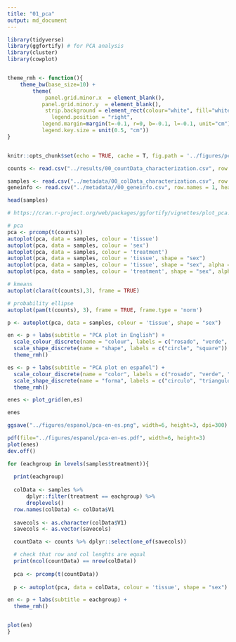 ```yaml
---
title: "01_pca"
output: md_document
---
```


```r
library(tidyverse)
library(ggfortify) # for PCA analysis
library(cluster)
library(cowplot)


theme_rmh <- function(){ 
    theme_bw(base_size=10) +
        theme(
            panel.grid.minor.x  = element_blank(),
           panel.grid.minor.y  = element_blank(),
            strip.background = element_rect(colour="white", fill="white"),
              legend.position = "right",           
           legend.margin=margin(t=-0.1, r=0, b=-0.1, l=-0.1, unit="cm"),
           legend.key.size = unit(0.5, "cm"))
}


knitr::opts_chunk$set(echo = TRUE, cache = T, fig.path = '../figures/pca/')
```

```r
counts <- read.csv("../results/00_countData_characterization.csv", row.names = 1, header = T)

samples <- read.csv("../metadata/00_colData_characterization.csv", row.names = 1, header = T)
geneinfo <- read.csv("../metadata//00_geneinfo.csv", row.names = 1, header = T)

head(samples)
```

```r
# https://cran.r-project.org/web/packages/ggfortify/vignettes/plot_pca.html

# pca
pca <- prcomp(t(counts))
autoplot(pca, data = samples, colour = 'tissue') 
autoplot(pca, data = samples, colour = 'sex') 
autoplot(pca, data = samples, colour = 'treatment') 
autoplot(pca, data = samples, colour = 'tissue', shape = "sex") 
autoplot(pca, data = samples, colour = 'tissue', shape = "sex", alpha = "treatment")
autoplot(pca, data = samples, colour = 'treatment', shape = "sex", alpha = "tissue")

# kmeans
autoplot(clara(t(counts),3), frame = TRUE)

# probability ellipse
autoplot(pam(t(counts), 3), frame = TRUE, frame.type = 'norm')
```

```r
p <- autoplot(pca, data = samples, colour = 'tissue', shape = "sex")

en <- p + labs(subtitle = "PCA plot in English") +
  scale_colour_discrete(name = "colour", labels = c("rosado", "verde", "azul")) +
  scale_shape_discrete(name = "shape", labels = c("circle", "square")) +
  theme_rmh()

es <- p + labs(subtitle = "PCA plot en español") +
  scale_colour_discrete(name = "color", labels = c("rosado", "verde", "azul")) +
  scale_shape_discrete(name = "forma", labels = c("circulo", "triangulo")) +
  theme_rmh()

enes <- plot_grid(en,es)

enes 

ggsave("../figures/espanol/pca-en-es.png", width=6, height=3, dpi=300)

pdf(file="../figures/espanol/pca-en-es.pdf", width=6, height=3)
plot(enes)    
dev.off()
```



```r
for (eachgroup in levels(samples$treatment)){
  
  print(eachgroup)
  
  colData <- samples %>%
      dplyr::filter(treatment == eachgroup) %>%
      droplevels()
  row.names(colData) <- colData$V1
  
  savecols <- as.character(colData$V1) 
  savecols <- as.vector(savecols) 

  countData <- counts %>% dplyr::select(one_of(savecols)) 

  # check that row and col lenghts are equal
  print(ncol(countData) == nrow(colData))
  
  pca <- prcomp(t(countData))
  
  p <- autoplot(pca, data = colData, colour = 'tissue', shape = "sex")

en <- p + labs(subtitle = eachgroup) +
  theme_rmh() 


plot(en) 
}
```






